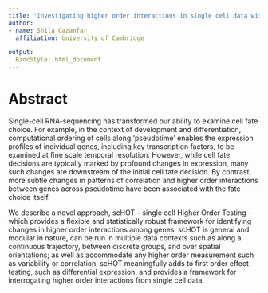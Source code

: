 ```yaml
---
title: "Investigating higher order interactions in single cell data with scHOT."
author:
- name: Shila Gazanfar
  affiliation: University of Cambridge

output:
  BiocStyle::html_document
---
```


# Abstract

Single-cell RNA-sequencing has transformed our ability to examine cell fate choice. For example, in the context of development and differentiation, computational ordering of cells along ‘pseudotime’ enables the expression profiles of individual genes, including key transcription factors, to be examined at fine scale temporal resolution. However, while cell fate decisions are typically marked by profound changes in expression, many such changes are downstream of the initial cell fate decision. By contrast, more subtle changes in patterns of correlation and higher order interactions between genes across pseudotime have been associated with the fate choice itself.

We describe a novel approach, scHOT – single cell Higher Order Testing - which provides a flexible and statistically robust framework for identifying changes in higher order interactions among genes. scHOT is general and modular in nature, can be run in multiple data contexts such as along a continuous trajectory, between discrete groups, and over spatial orientations; as well as accommodate any higher order measurement such as variability or correlation. scHOT meaningfully adds to first order effect testing, such as differential expression, and provides a framework for interrogating higher order interactions from single cell data.


